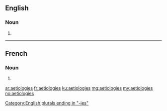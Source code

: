 ==English==

===Noun===
{{head|en|noun plural form}}

# {{plural of|aetiology|lang=en}}

[[Category:English plurals ending in "-ies"]]

----

==French==

===Noun===
{{head|fr|noun plural form|g=?}}

# {{plural of|aetiologie|lang=fr}}

[[ar:aetiologies]]
[[fr:aetiologies]]
[[ku:aetiologies]]
[[mg:aetiologies]]
[[my:aetiologies]]
[[no:aetiologies]]